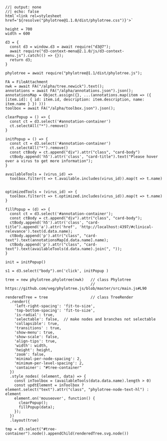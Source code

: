 ```ojs
//| output: none
//| echo: false
html`<link rel=stylesheet href='${resolve("phylotree@1.1.0/dist/phylotree.css")}'>`

height = 700
width = 600

d3 = {
  const d3 = window.d3 = await require("d3@7");
  await require("d3-context-menu@2.1.0/js/d3-context-menu.js").catch(() => {});
  return d3;
}

phylotree = await require("phylotree@1.1/dist/phylotree.js");

FA = FileAttachment
nwk = await FA("/alpha/tree.newick").text();
annotations = await FA("/alpha/annotations.json").json();
annotationsMap = Object.assign({}, ...(annotations.map(item => ({ [item.id]: { id: item.id, description: item.description, name: item.name } }) )))
toolbox = await FA("/alpha/toolbox.json").json();

clearPopup = () => {
  const ct = d3.select('#annotation-container')
  ct.selectAll("*").remove()
}

initPopup = () => {
  const ct = d3.select('#annotation-container')
  ct.selectAll("*").remove()
  const ctBody = ct.append("div").attr("class", "card-body")
  ctBody.append('h5').attr('class', "card-title").text("Please hover over a virus to get more information");
}

availableTools = (virus_id) => 
  toolbox.filter(t => t.available.includes(virus_id)).map(t => t.name)


optimizedTools = (virus_id) => {
  toolbox.filter(t => t.optimized.includes(virus_id)).map(t => t.name)
}

fillPopup = (d) => {
  const ct = d3.select('#annotation-container');
  const ctBody = ct.append("div").attr("class", "card-body");
  ctBody.append('h5').attr('class', "card-title").append('a').attr('href', 'http://localhost:4397/#clinical-relevance').text(d.data.name);
  ctBody.append('p').attr("class", "card-text").text(annotationsMap[d.data.name].name);
  ctBody.append('p').attr("class", "card-text").text(availableTools(d.data.name).join(", "));
}

init = initPopup()

s1 = d3.select("body").on('click', initPopup )

tree = new phylotree.phylotree(nwk)   // class Phylotree
                                      // https://github.com/veg/phylotree.js/blob/master/src/main.js#L90

renderedTree = tree                   // class TreeRender
  .render({
    'left-right-spacing': 'fit-to-size',
    'top-bottom-spacing': 'fit-to-size',
    'is-radial': true,
    'selectable': false,  // make nodes and branches not selectable
    'collapsible': true,
    'transitions' : true,
    'show-menu': true,
    'show-scale': false,
    'align-tips': true,
    'width': width,
    'height': height,
    'zoom': false,
    'minimal-per-node-spacing': 2,
    'minimum-per-level-spacing': 2,
    'container': "#tree-container"
  })
  .style_nodes( (element, data) => {
    const inToolbox = (availableTools(data.data.name).length > 0)
    const updtElement = inToolbox ? element.select("text").attr("class", "phylotree-node-text-hl") : element
    element.on('mouseover', function() {
      clearPopup();
      fillPopup(data);
    });
  })
  .layout(true)

tmp = d3.select("#tree-container").node().appendChild(renderedTree.svg.node())

```

